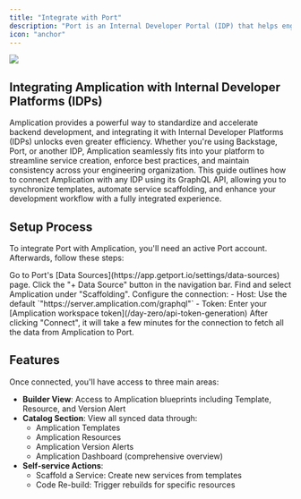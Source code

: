```yaml
---
title: "Integrate with Port"
description: "Port is an Internal Developer Portal (IDP) that helps engineering teams manage their software catalog and accelerate development."
icon: "anchor"
---
```


<Frame>
  <img src="/images/day-zero/idp-integration-with-port-blueprints.png" />
</Frame>

## Integrating Amplication with Internal Developer Platforms (IDPs)

Amplication provides a powerful way to standardize and accelerate backend development, and integrating it with Internal Developer Platforms (IDPs) unlocks even greater efficiency. Whether you're using Backstage, Port, or another IDP, Amplication seamlessly fits into your platform to streamline service creation, enforce best practices, and maintain consistency across your engineering organization. This guide outlines how to connect Amplication with any IDP using its GraphQL API, allowing you to synchronize templates, automate service scaffolding, and enhance your development workflow with a fully integrated experience.

## Setup Process

To integrate Port with Amplication, you'll need an active Port account. Afterwards, follow these steps:

<Steps>
  <Step title="Navigate to Data Sources Page">
    Go to Port's [Data Sources](https://app.getport.io/settings/data-sources) page.
  </Step>
  <Step title="Click on the '+ Data Source' button">
    Click the "+ Data Source" button in the navigation bar.
  </Step>
  <Step title="Look for Amplication">
    Find and select Amplication under "Scaffolding".
  </Step>
  <Step title="Fill the New Data Source Form">
	  Configure the connection:
    - Host: Use the default `"https://server.amplication.com/graphql"`
    - Token: Enter your [Amplication workspace token](/day-zero/api-token-generation)
  </Step>
  <Step title="Connect">
    After clicking "Connect", it will take a few minutes for the connection to fetch all the data from Amplication to Port.
  </Step>
</Steps>

## Features

Once connected, you'll have access to three main areas:

- **Builder View**: Access to Amplication blueprints including Template, Resource, and Version Alert
- **Catalog Section**: View all synced data through:
    - Amplication Templates
    - Amplication Resources
    - Amplication Version Alerts
    - Amplication Dashboard (comprehensive overview)
- **Self-service Actions**:
    - Scaffold a Service: Create new services from templates
    - Code Re-build: Trigger rebuilds for specific resources
